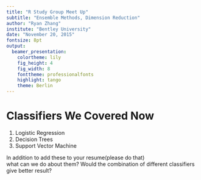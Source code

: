 ```yaml
---
title: "R Study Group Meet Up"
subtitle: "Ensemble Methods, Dimension Reduction"
author: "Ryan Zhang"
institute: "Bentley University"
date: "November 20, 2015"
fontsize: 8pt
output:
  beamer_presentation:
    colortheme: lily
    fig_height: 4
    fig_width: 8
    fonttheme: professionalfonts
    highlight: tango
    theme: Berlin
---
```


# Classifiers We Covered Now
1. Logistic Regression 
2. Decision Trees 
3. Support Vector Machine   
  
In addition to add these to your resume(please do that)  
what can we do about them? 
Would the combination of different classifiers give better result?


